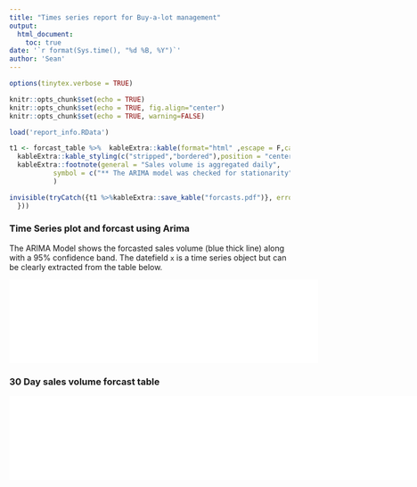 ```yaml
---
title: "Times series report for Buy-a-lot management"
output:
  html_document:
    toc: true
date: '`r format(Sys.time(), "%d %B, %Y")`'
author: 'Sean'
---
```


```r
options(tinytex.verbose = TRUE)
```

```r
knitr::opts_chunk$set(echo = TRUE)
knitr::opts_chunk$set(echo = TRUE, fig.align="center")
knitr::opts_chunk$set(echo = TRUE, warning=FALSE)
```



```r
load('report_info.RData')

t1 <- forcast_table %>%  kableExtra::kable(format="html" ,escape = F,caption ="Table 1: Forcasted total sales volume" ) %>%
  kableExtra::kable_styling(c("stripped","bordered"),position = "center", full_width = F,font_size = 20) %>%
  kableExtra::footnote(general = "Sales volume is aggregated daily",
           symbol = c("** The ARIMA model was checked for stationarity")
           )
```

```r
invisible(tryCatch({t1 %>%kableExtra::save_kable("forcasts.pdf")}, error = function(e) {#do nothing
  }))
```


### Time Series plot and forcast using Arima
The ARIMA Model shows the forcasted sales volume (blue thick line) along with a 95% confidence band. The datefield `x` is a time series object but can be clearly extracted from the table below.

![](plot.pdf){width=110%}

### 30 Day sales volume forcast table

![](forcasts.pdf){width=170%}




